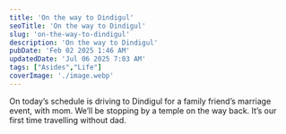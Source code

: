 ```yaml
---
title: 'On the way to Dindigul'
seoTitle: 'On the way to Dindigul'
slug: 'on-the-way-to-dindigul'
description: 'On the way to Dindigul'
pubDate: 'Feb 02 2025 1:46 AM'
updatedDate: 'Jul 06 2025 7:03 AM'
tags: ["Asides","Life"]
coverImage: './image.webp'
---
```


On today’s schedule is driving to Dindigul for a family friend’s marriage event, with mom. We’ll be stopping by a temple on the way back. It’s our first time travelling without dad.


<R2Image imageKey="assets/on-the-way-to-dindigul-1ab7dac8-3a31-45a2-9acd-c81f46e00668.jpeg" alt="A photo of natural scenery on the way to Dindigul by road." />

